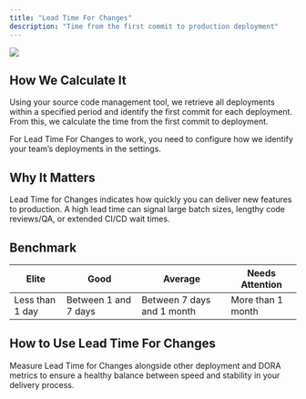 ```yaml
---
title: "Lead Time For Changes"
description: "Time from the first commit to production deployment"
---
```


<img src="https://kodus.io/wp-content/uploads/2024/05/Design-Group-149.png" />

## How We Calculate It

Using your source code management tool, we retrieve all deployments within a specified period and identify the first commit for each deployment. From this, we calculate the time from the first commit to deployment.

<Info>
  For Lead Time For Changes to work, you need to configure how we identify your
  team’s deployments in the settings.
</Info>

## Why It Matters

Lead Time for Changes indicates how quickly you can deliver new features to production. A high lead time can signal large batch sizes, lengthy code reviews/QA, or extended CI/CD wait times.

## Benchmark

| Elite           | Good                 | Average                    | Needs Attention   |
| --------------- | -------------------- | -------------------------- | ----------------- |
| Less than 1 day | Between 1 and 7 days | Between 7 days and 1 month | More than 1 month |

## How to Use Lead Time For Changes

Measure Lead Time for Changes alongside other deployment and DORA metrics to ensure a healthy balance between speed and stability in your delivery process.
